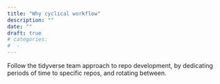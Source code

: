 ```yaml
---
title: "Why cyclical workflow"
description: ""
date: ""
draft: true
# categories:
#  -
---
```


Follow the tidyverse team approach to repo development, by dedicating periods of time to specific repos, and rotating between.

<!--TODO #34 Write a Why doc on Cyclical Workflow-->

